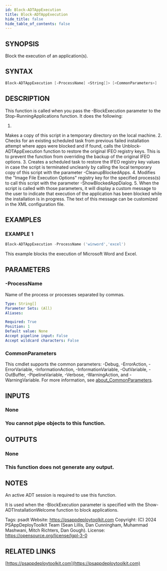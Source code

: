 ```yaml
---
id: Block-ADTAppExecution
title: Block-ADTAppExecution
hide_title: false
hide_table_of_contents: false
---
```


## SYNOPSIS

Block the execution of an application(s).

## SYNTAX

```powershell
Block-ADTAppExecution [-ProcessName] <String[]> [<CommonParameters>]
```

## DESCRIPTION

This function is called when you pass the -BlockExecution parameter to the Stop-RunningApplications function.
It does the following:

1.
Makes a copy of this script in a temporary directory on the local machine.
2.
Checks for an existing scheduled task from previous failed installation attempt where apps were blocked and if found, calls the Unblock-ADTAppExecution function to restore the original IFEO registry keys.
    This is to prevent the function from overriding the backup of the original IFEO options.
3.
Creates a scheduled task to restore the IFEO registry key values in case the script is terminated uncleanly by calling the local temporary copy of this script with the parameter -CleanupBlockedApps.
4.
Modifies the "Image File Execution Options" registry key for the specified process(s) to call this script with the parameter -ShowBlockedAppDialog.
5.
When the script is called with those parameters, it will display a custom message to the user to indicate that execution of the application has been blocked while the installation is in progress.
    The text of this message can be customized in the XML configuration file.

## EXAMPLES

### EXAMPLE 1

```powershell
Block-ADTAppExecution -ProcessName ('winword','excel')
```

This example blocks the execution of Microsoft Word and Excel.

## PARAMETERS

### -ProcessName

Name of the process or processes separated by commas.

```yaml
Type: String[]
Parameter Sets: (All)
Aliases:

Required: True
Position: 1
Default value: None
Accept pipeline input: False
Accept wildcard characters: False
```

### CommonParameters

This cmdlet supports the common parameters: -Debug, -ErrorAction, -ErrorVariable, -InformationAction, -InformationVariable, -OutVariable, -OutBuffer, -PipelineVariable, -Verbose, -WarningAction, and -WarningVariable. For more information, see [about_CommonParameters](http://go.microsoft.com/fwlink/?LinkID=113216).

## INPUTS

### None

### You cannot pipe objects to this function.
## OUTPUTS

### None

### This function does not generate any output.
## NOTES
An active ADT session is required to use this function.

It is used when the -BlockExecution parameter is specified with the Show-ADTInstallationWelcome function to block applications.

Tags: psadt
Website: https://psappdeploytoolkit.com
Copyright: (C) 2024 PSAppDeployToolkit Team (Sean Lillis, Dan Cunningham, Muhammad Mashwani, Mitch Richters, Dan Gough).
License: https://opensource.org/license/lgpl-3-0

## RELATED LINKS

[https://psappdeploytoolkit.com](https://psappdeploytoolkit.com)
